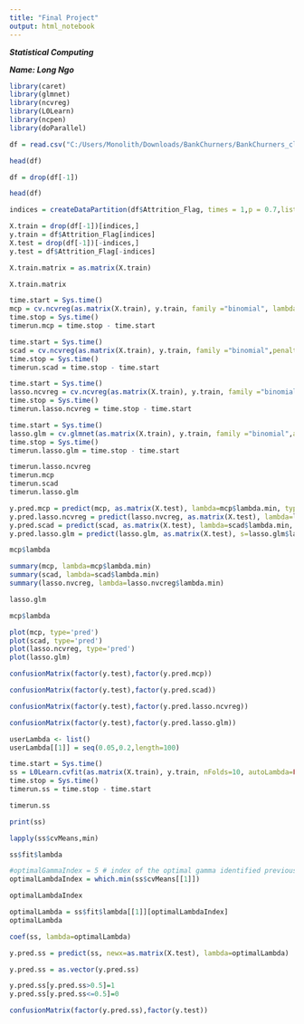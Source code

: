 ---
title: "Final Project"
output: html_notebook
---

***Statistical Computing***

***Name: Long Ngo***




```{r}
library(caret)
library(glmnet)
library(ncvreg)
library(L0Learn)
library(ncpen)
library(doParallel)
```


```{r}
df = read.csv("C:/Users/Monolith/Downloads/BankChurners/BankChurners_clean.csv")
```

```{r}
head(df)
```

```{r}
df = drop(df[-1])
```



```{r}
head(df)
```


```{r}
indices = createDataPartition(df$Attrition_Flag, times = 1,p = 0.7,list = FALSE)
```

```{r}
X.train = drop(df[-1])[indices,]
y.train = df$Attrition_Flag[indices]
X.test = drop(df[-1])[-indices,]
y.test = df$Attrition_Flag[-indices]
```


```{r}
X.train.matrix = as.matrix(X.train)
```

```{r}
X.train.matrix
```


```{r}
time.start = Sys.time()
mcp = cv.ncvreg(as.matrix(X.train), y.train, family ="binomial", lambda = 0.1)
time.stop = Sys.time()
timerun.mcp = time.stop - time.start
```


```{r}
time.start = Sys.time()
scad = cv.ncvreg(as.matrix(X.train), y.train, family ="binomial",penalty="SCAD")
time.stop = Sys.time()
timerun.scad = time.stop - time.start
```

```{r}
time.start = Sys.time()
lasso.ncvreg = cv.ncvreg(as.matrix(X.train), y.train, family ="binomial",penalty="lasso")
time.stop = Sys.time()
timerun.lasso.ncvreg = time.stop - time.start
```


```{r}
time.start = Sys.time()
lasso.glm = cv.glmnet(as.matrix(X.train), y.train, family ="binomial",alpha=1,lambda=mcp$lambda, type.measure="class")
time.stop = Sys.time()
timerun.lasso.glm = time.stop - time.start
```


```{r}
timerun.lasso.ncvreg
timerun.mcp
timerun.scad
timerun.lasso.glm
```



```{r}
y.pred.mcp = predict(mcp, as.matrix(X.test), lambda=mcp$lambda.min, type = "class")
y.pred.lasso.ncvreg = predict(lasso.nvcreg, as.matrix(X.test), lambda=lasso.ncvreg$lambda.min, type = "class")
y.pred.scad = predict(scad, as.matrix(X.test), lambda=scad$lambda.min, type = "class")
y.pred.lasso.glm = predict(lasso.glm, as.matrix(X.test), s=lasso.glm$lambda.min, type = "class")
```

```{r}
mcp$lambda
```


```{r}
summary(mcp, lambda=mcp$lambda.min)
summary(scad, lambda=scad$lambda.min)
summary(lasso.nvcreg, lambda=lasso.nvcreg$lambda.min)
```

```{r}
lasso.glm
```

```{r}
mcp$lambda
```


```{r}
plot(mcp, type='pred')
plot(scad, type='pred')
plot(lasso.ncvreg, type='pred')
plot(lasso.glm)
```



```{r}
confusionMatrix(factor(y.test),factor(y.pred.mcp))
```

```{r}
confusionMatrix(factor(y.test),factor(y.pred.scad))
```

```{r}
confusionMatrix(factor(y.test),factor(y.pred.lasso.ncvreg))
```


```{r}
confusionMatrix(factor(y.test),factor(y.pred.lasso.glm))
```


```{r}
userLambda <- list()
userLambda[[1]] = seq(0.05,0.2,length=100)
```



```{r}
time.start = Sys.time()
ss = L0Learn.cvfit(as.matrix(X.train), y.train, nFolds=10, autoLambda=FALSE, loss="Logistic", penalty="L0", lambdaGrid=list(mcp$lambda))
time.stop = Sys.time()
timerun.ss = time.stop - time.start
```

```{r}
timerun.ss
```


```{r}
print(ss)
```

```{r}
lapply(ss$cvMeans,min)
```

```{r}
ss$fit$lambda
```


```{r}
#optimalGammaIndex = 5 # index of the optimal gamma identified previously
optimalLambdaIndex = which.min(ss$cvMeans[[1]])
```

```{r}
optimalLambdaIndex
```
```{r}
optimalLambda = ss$fit$lambda[[1]][optimalLambdaIndex]
optimalLambda
```


```{r}
coef(ss, lambda=optimalLambda)
```


```{r}
y.pred.ss = predict(ss, newx=as.matrix(X.test), lambda=optimalLambda)
```


```{r}
y.pred.ss = as.vector(y.pred.ss)
```

```{r}
y.pred.ss[y.pred.ss>0.5]=1
y.pred.ss[y.pred.ss<=0.5]=0
```


```{r}
confusionMatrix(factor(y.pred.ss),factor(y.test))
```


